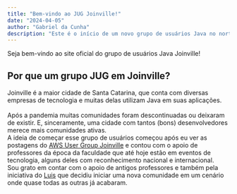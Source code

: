 ```yaml
---
title: "Bem-vindo ao JUG Joinville!"
date: "2024-04-05"
author: "Gabriel da Cunha"
description: "Este é o início de um novo grupo de usuários Java no norte de Santa Catarina"
---
```


Seja bem-vindo ao site oficial do grupo de usuários Java Joinville!

## Por que um grupo JUG em Joinville?

Joinville é a maior cidade de Santa Catarina, que conta com diversas empresas de tecnologia e muitas delas utilizam Java em suas aplicações.\
\
Após a pandemia muitas comunidades foram descontinuadas ou deixaram de existir. E, sinceramente, uma cidade com tantos (bons) desenvolvedores merece mais
comunidades ativas.
\
A ideia de começar esse grupo de usuários começou após eu ver as postagens do [AWS User Group Joinville](https://www.linkedin.com/groups/10011965/) e contou com o
apoio de professores da época da faculdade que até hoje estão em eventos de tecnologia, alguns deles com reconhecimento nacional e internacional.\
Sou grato em contar com o apoio de antigos professores e também pela iniciativa do [Luis](https://www.linkedin.com/in/luisfpo/) que decidiu iniciar uma nova comunidade
em um cenário onde quase todas as outras já acabaram.
